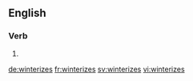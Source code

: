 ==English==

===Verb===
{{head|en|verb form}}

# {{en-third-person singular of|winterize}}

[[de:winterizes]]
[[fr:winterizes]]
[[sv:winterizes]]
[[vi:winterizes]]